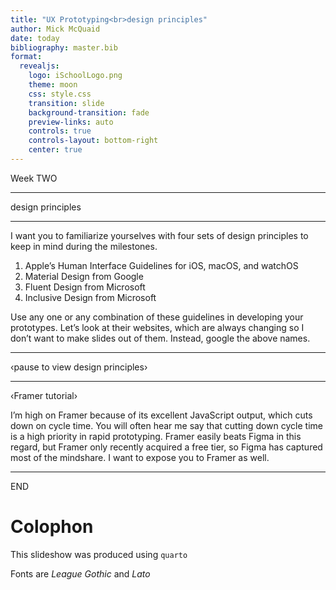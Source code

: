 ```yaml
---
title: "UX Prototyping<br>design principles"
author: Mick McQuaid
date: today
bibliography: master.bib
format:
  revealjs:
    logo: iSchoolLogo.png
    theme: moon
    css: style.css
    transition: slide
    background-transition: fade
    preview-links: auto
    controls: true
    controls-layout: bottom-right
    center: true
---
```


::: {.r-fit-text}
Week TWO
:::

---

::: {.r-fit-text}
design principles
:::

---

I want you to familiarize yourselves with four sets of
design principles to keep in mind during the milestones.

1. Apple's Human Interface Guidelines for iOS, macOS, and watchOS
2. Material Design from Google
3. Fluent Design from Microsoft
4. Inclusive Design from Microsoft

Use any one or any combination of these guidelines in developing your prototypes. Let's look at their websites, which are always changing so I don't want to make slides out of them. Instead, google the above names.

---

::: {.r-fit-text}
‹pause to view design principles›
:::

---

::: {.r-fit-text}
‹Framer tutorial›
:::

::: {.notes}
I'm high on Framer because of its excellent JavaScript output, which cuts down on cycle time. You will often hear me say that cutting down cycle time is a high priority in rapid prototyping. Framer easily beats Figma in this regard, but Framer only recently acquired a free tier, so Figma has captured most of the mindshare. I want to expose you to Framer as well.
:::

<!--

# References

::: {#refs}
:::

-->

---

::: {.r-fit-text}
END
:::

# Colophon

This slideshow was produced using `quarto`

Fonts are *League Gothic* and *Lato*

